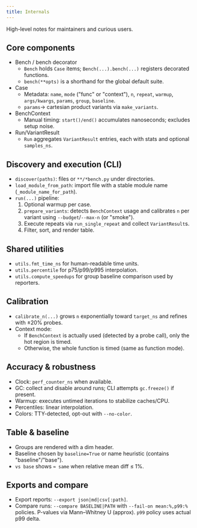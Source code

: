 ```yaml
---
title: Internals
---
```


High-level notes for maintainers and curious users.

## Core components

- Bench / bench decorator
  - `Bench` holds `Case` items; `Bench(...).bench(...)` registers decorated functions.
  - `bench(**opts)` is a shorthand for the global default suite.
- Case
  - Metadata: `name`, `mode` ("func" or "context"), `n`, `repeat`, `warmup`, `args/kwargs`, `params`, `group`, `baseline`.
  - `params`→ cartesian product variants via `make_variants`.
- BenchContext
  - Manual timing: `start()/end()` accumulates nanoseconds; excludes setup noise.
- Run/VariantResult
  - `Run` aggregates `VariantResult` entries, each with stats and optional `samples_ns`.

## Discovery and execution (CLI)

- `discover(paths)`: files or `**/*bench.py` under directories.
- `load_module_from_path`: import file with a stable module name (`_module_name_for_path`).
- `run(...)` pipeline:
  1. Optional warmup per case.
  2. `prepare_variants`: detects `BenchContext` usage and calibrates `n` per variant using `--budget`/`--max-n` (or "smoke").
  3. Execute repeats via `run_single_repeat` and collect `VariantResult`s.
  4. Filter, sort, and render table.

## Shared utilities

- `utils.fmt_time_ns` for human-readable time units.
- `utils.percentile` for p75/p99/p995 interpolation.
- `utils.compute_speedups` for group baseline comparison used by reporters.

## Calibration

- `calibrate_n(...)` grows `n` exponentially toward `target_ns` and refines with ±20% probes.
- Context mode:
  - If `BenchContext` is actually used (detected by a probe call), only the hot region is timed.
  - Otherwise, the whole function is timed (same as function mode).

## Accuracy & robustness

- Clock: `perf_counter_ns` when available.
- GC: collect and disable around runs; CLI attempts `gc.freeze()` if present.
- Warmup: executes untimed iterations to stabilize caches/CPU.
- Percentiles: linear interpolation.
- Colors: TTY-detected, opt-out with `--no-color`.

## Table & baseline

- Groups are rendered with a dim header.
- Baseline chosen by `baseline=True` or name heuristic (contains "baseline"/"base").
- `vs base` shows `≈ same` when relative mean diff ≤ 1%.

## Exports and compare

- Export reports: `--export json|md|csv[:path]`.
- Compare runs: `--compare BASELINE|PATH` with `--fail-on mean:%,p99:%` policies. P-values via Mann–Whitney U (approx). `p99` policy uses actual p99 delta.
